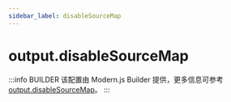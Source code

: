 ```yaml
---
sidebar_label: disableSourceMap
---
```


# output.disableSourceMap

:::info BUILDER
该配置由 Modern.js Builder 提供，更多信息可参考 [output.disableSourceMap](https://modernjs.dev/builder/api/config-output.html#output-disablesourcemap)。
:::


<Main />

